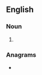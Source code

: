 ==English==

===Noun===
{{head|en|noun plural form}}

# {{plural of|muralist|lang=en}}

===Anagrams===
* {{anagrams|en|altruisms|altruïsms|traulisms|ultraisms}}
